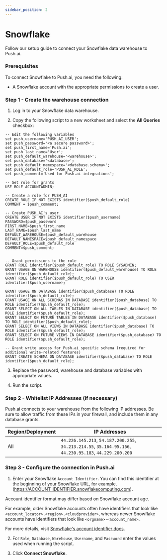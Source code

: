 ```yaml
---
sidebar_position: 2
---
```

# Snowflake 

Follow our setup guide to connect your Snowflake data warehouse to Push.ai.

### Prerequisites

To connect Snowflake to Push.ai, you need the following:

- A Snowflake account with the appropriate permissions to create a user.

### Step 1 - Create the warehouse connection

1. Log in to your Snowflake data warehouse.

2. Copy the following script to a new worksheet and select the **All Queries** checkbox:

```
-- Edit the following variables
set push_username='PUSH_AI_USER';
set push_password='<a secure password>';
set push_first_name='Push.ai';
set push_last_name='User';
set push_default_warehouse='<warehouse>';
set push_database='<database>';
set push_default_namespace='<database.schema>';
set push_default_role='PUSH_AI_ROLE';
set push_comment='Used for Push.ai integrations';

-- Set role for grants
USE ROLE ACCOUNTADMIN;

-- Create a role for PUSH_AI
CREATE ROLE IF NOT EXISTS identifier($push_default_role)
COMMENT = $push_comment;

-- Create PUSH_AI's user
CREATE USER IF NOT EXISTS identifier($push_username)
PASSWORD=$push_password
FIRST_NAME=$push_first_name
LAST_NAME=$push_last_name
DEFAULT_WAREHOUSE=$push_default_warehouse
DEFAULT_NAMESPACE=$push_default_namespace
DEFAULT_ROLE=$push_default_role
COMMENT=$push_comment;


-- Grant permissions to the role
GRANT ROLE identifier($push_default_role) TO ROLE SYSADMIN;
GRANT USAGE ON WAREHOUSE identifier($push_default_warehouse) TO ROLE identifier($push_default_role);
GRANT ROLE identifier($push_default_role) TO USER identifier($push_username);

GRANT USAGE ON DATABASE identifier($push_database) TO ROLE identifier($push_default_role);
GRANT USAGE ON ALL SCHEMAS IN DATABASE identifier($push_database) TO ROLE identifier($push_default_role);
GRANT SELECT ON ALL TABLES IN DATABASE identifier($push_database) TO ROLE identifier($push_default_role);
GRANT SELECT ON FUTURE TABLES IN DATABASE identifier($push_database) TO ROLE identifier($push_default_role);
GRANT SELECT ON ALL VIEWS IN DATABASE identifier($push_database) TO ROLE identifier($push_default_role);
GRANT SELECT ON FUTURE VIEWS IN DATABASE identifier($push_database) TO ROLE identifier($push_default_role);

-- Grant write access for Push.ai specific schema (required for additional write-related features)
GRANT CREATE SCHEMA ON DATABASE identifier($push_database) TO ROLE identifier($push_default_role);
```

3. Replace the password, warehouse and database variables with appropriate values.

4. Run the script.

### Step 2 - Whitelist IP Addresses (if necessary)

Push.ai connects to your warehouse from the following IP addresses. Be sure to allow traffic from these IPs in your firewall, and include them in any database grants.


| Region/Deployment | IP Addresses                                                                                                                    |
|-------------------|---------------------------------------------------------------------------------------------------------------------------------|
| All               | ```44.226.145.213```, ```54.187.200.255```, ```34.213.214.55```, ```35.164.95.156```, ```44.230.95.183```, ```44.229.200.200``` |


### Step 3 - Configure the connection in Push.ai

1. Enter your Snowflake ```Account Identifier```. You can find this identifier at the beginning of your Snowflake URL, for example, (https://ACCOUNT_IDENTIFIER.snowflakecomputing.com).


<Admonition type="info" title="Account Identifier">

Account identifier format may differ based on Snowflake account age.

For example, older Snowflake accounts often have identifiers that look like ```<account_locator>.<region>.<cloudprovider>```, whereas newer Snowflake accounts have identifiers that look like ```<orgname>-<account_name>```.

For more details, visit [Snowflake's account identifier docs](https://docs.snowflake.com/en/user-guide/admin-account-identifier.html).

</Admonition>

2. For ```Role```, ```Database```, ```Warehouse```, ```Username```, and ``Password`` enter the values used when running the script.

3. Click **Connect Snowflake**.


